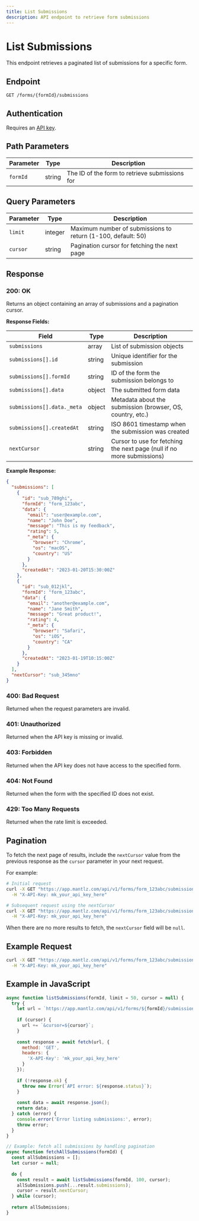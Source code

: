 ```yaml
---
title: List Submissions
description: API endpoint to retrieve form submissions
---
```


# List Submissions

This endpoint retrieves a paginated list of submissions for a specific form.

## Endpoint

```
GET /forms/{formId}/submissions
```

## Authentication

Requires an [API key](/docs/api-reference/authentication).

## Path Parameters

| Parameter | Type | Description |
|-----------|------|-------------|
| `formId` | string | The ID of the form to retrieve submissions for |

## Query Parameters

| Parameter | Type | Description |
|-----------|------|-------------|
| `limit` | integer | Maximum number of submissions to return (1-100, default: 50) |
| `cursor` | string | Pagination cursor for fetching the next page |

## Response

### 200: OK

Returns an object containing an array of submissions and a pagination cursor.

**Response Fields:**

| Field | Type | Description |
|-------|------|-------------|
| `submissions` | array | List of submission objects |
| `submissions[].id` | string | Unique identifier for the submission |
| `submissions[].formId` | string | ID of the form the submission belongs to |
| `submissions[].data` | object | The submitted form data |
| `submissions[].data._meta` | object | Metadata about the submission (browser, OS, country, etc.) |
| `submissions[].createdAt` | string | ISO 8601 timestamp when the submission was created |
| `nextCursor` | string | Cursor to use for fetching the next page (null if no more submissions) |

**Example Response:**

```json
{
  "submissions": [
    {
      "id": "sub_789ghi",
      "formId": "form_123abc",
      "data": {
        "email": "user@example.com",
        "name": "John Doe",
        "message": "This is my feedback",
        "rating": 5,
        "_meta": {
          "browser": "Chrome",
          "os": "macOS",
          "country": "US"
        }
      },
      "createdAt": "2023-01-20T15:30:00Z"
    },
    {
      "id": "sub_012jkl",
      "formId": "form_123abc",
      "data": {
        "email": "another@example.com",
        "name": "Jane Smith",
        "message": "Great product!",
        "rating": 4,
        "_meta": {
          "browser": "Safari",
          "os": "iOS",
          "country": "CA"
        }
      },
      "createdAt": "2023-01-19T10:15:00Z"
    }
  ],
  "nextCursor": "sub_345mno"
}
```

### 400: Bad Request

Returned when the request parameters are invalid.

### 401: Unauthorized

Returned when the API key is missing or invalid.

### 403: Forbidden

Returned when the API key does not have access to the specified form.

### 404: Not Found

Returned when the form with the specified ID does not exist.

### 429: Too Many Requests

Returned when the rate limit is exceeded.

## Pagination

To fetch the next page of results, include the `nextCursor` value from the previous response as the `cursor` parameter in your next request.

For example:

```bash
# Initial request
curl -X GET "https://app.mantlz.com/api/v1/forms/form_123abc/submissions?limit=10" \
  -H "X-API-Key: mk_your_api_key_here"

# Subsequent request using the nextCursor
curl -X GET "https://app.mantlz.com/api/v1/forms/form_123abc/submissions?limit=10&cursor=sub_345mno" \
  -H "X-API-Key: mk_your_api_key_here"
```

When there are no more results to fetch, the `nextCursor` field will be `null`.

## Example Request

```bash
curl -X GET "https://app.mantlz.com/api/v1/forms/form_123abc/submissions?limit=10" \
  -H "X-API-Key: mk_your_api_key_here"
```

## Example in JavaScript

```javascript
async function listSubmissions(formId, limit = 50, cursor = null) {
  try {
    let url = `https://app.mantlz.com/api/v1/forms/${formId}/submissions?limit=${limit}`;
    
    if (cursor) {
      url += `&cursor=${cursor}`;
    }
    
    const response = await fetch(url, {
      method: 'GET',
      headers: {
        'X-API-Key': 'mk_your_api_key_here'
      }
    });
    
    if (!response.ok) {
      throw new Error(`API error: ${response.status}`);
    }
    
    const data = await response.json();
    return data;
  } catch (error) {
    console.error('Error listing submissions:', error);
    throw error;
  }
}

// Example: fetch all submissions by handling pagination
async function fetchAllSubmissions(formId) {
  const allSubmissions = [];
  let cursor = null;
  
  do {
    const result = await listSubmissions(formId, 100, cursor);
    allSubmissions.push(...result.submissions);
    cursor = result.nextCursor;
  } while (cursor);
  
  return allSubmissions;
}
``` 